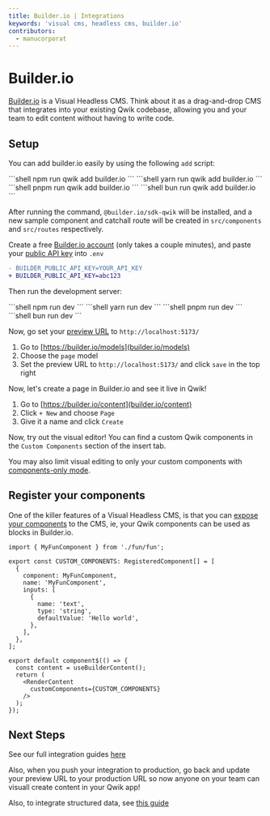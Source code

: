 ```yaml
---
title: Builder.io | Integrations
keywords: 'visual cms, headless cms, builder.io'
contributors:
  - manucorporat
---
```



# Builder.io

[Builder.io](https://builder.io/) is a Visual Headless CMS. Think about it as a drag-and-drop CMS that integrates into your existing Qwik codebase, allowing you and your team to edit content without having to write code.

## Setup

You can add builder.io easily by using the following `add` script:

<PackageManagerTabs>
  <span q:slot="npm">
```shell
npm run qwik add builder.io
```
  </span>
  <span q:slot="yarn">
```shell
yarn run qwik add builder.io
```
  </span>
  <span q:slot="pnpm">
```shell
pnpm run qwik add builder.io
```
  </span>
  <span q:slot="bun">
```shell
bun run qwik add builder.io
```
  </span>
</PackageManagerTabs>

After running the command, `@builder.io/sdk-qwik` will be installed, and a new sample component and catchall route will be created in `src/components` and `src/routes` respectively.

Create a free [Builder.io account](https://builder.io/signup) (only takes a couple minutes), and paste your [public API key](https://www.builder.io/c/docs/using-your-api-key) into `.env`

```diff
- BUILDER_PUBLIC_API_KEY=YOUR_API_KEY
+ BUILDER_PUBLIC_API_KEY=abc123
```

Then run the development server:

<PackageManagerTabs>
  <span q:slot="npm">
```shell
npm run dev
```
  </span>
  <span q:slot="yarn">
```shell
yarn run dev
```
  </span>
  <span q:slot="pnpm">
```shell
pnpm run dev
```
  </span>
  <span q:slot="bun">
```shell
bun run dev
```
  </span>
</PackageManagerTabs>

Now, go set your [preview URL](https://www.builder.io/c/docs/guides/preview-url) to `http://localhost:5173/`

1. Go to [https://builder.io/models](builder.io/models)
2. Choose the `page` model
3. Set the preview URL to `http://localhost:5173/` and click `save` in the top right

Now, let's create a page in Builder.io and see it live in Qwik!

1. Go to [https://builder.io/content](builder.io/content)
2. Click `+ New` and choose `Page`
3. Give it a name and click `Create`

Now, try out the visual editor! You can find a custom Qwik components
in the `Custom Components` section of the insert tab.

You may also limit visual editing to only your custom components with [components-only mode](https://www.builder.io/c/docs/guides/components-only-mode).

## Register your components

One of the killer features of a Visual Headless CMS, is that you can [expose your components](https://www.builder.io/c/docs/custom-components-setup) to the CMS, ie, your Qwik components can be used as blocks in Builder.io.

```tsx
import { MyFunComponent } from './fun/fun';

export const CUSTOM_COMPONENTS: RegisteredComponent[] = [
  {
    component: MyFunComponent,
    name: 'MyFunComponent',
    inputs: [
      {
        name: 'text',
        type: 'string',
        defaultValue: 'Hello world',
      },
    ],
  },
];

export default component$(() => {
  const content = useBuilderContent();
  return (
    <RenderContent
      customComponents={CUSTOM_COMPONENTS}
    />
  );
});
```

## Next Steps

See our full integration guides [here](https://www.builder.io/c/docs/developers)

Also, when you push your integration to production, go back and update your preview URL to your production URL so now anyone on your team can visuall create content in your Qwik app!

Also, to integrate structured data, see [this guide](https://www.builder.io/c/docs/integrate-cms-data)

